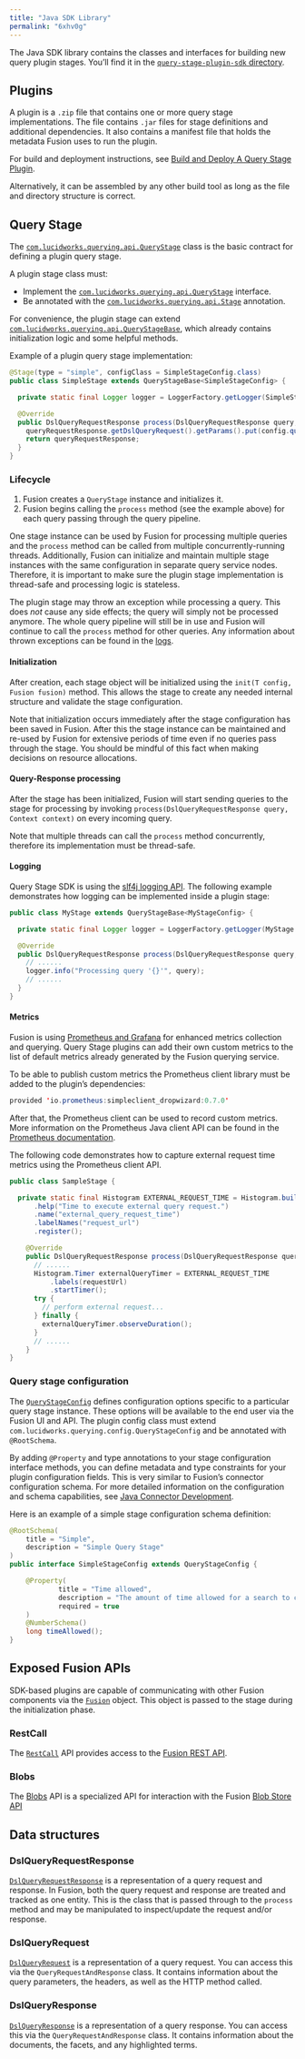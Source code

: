```yaml
---
title: "Java SDK Library"
permalink: "6xhv0g"
---
```


The Java SDK library contains the classes and interfaces for building new query plugin stages. You’ll find it in the [`query-stage-plugin-sdk` directory](https://github.com/lucidworks/query-stage-sdk/tree/master/query-stage-plugin-sdk).

## Plugins

A plugin is a `.zip` file that contains one or more query stage implementations. The file contains `.jar` files for stage definitions and additional dependencies. It also contains a manifest file that holds the metadata Fusion uses to run the plugin.

For build and deployment instructions, see
[Build and Deploy A Query Stage Plugin](/how-to/h9gvvk/build-and-deploy).

Alternatively, it can be assembled by any other build tool as long as the file and directory structure is correct.

## Query Stage

The [`com.lucidworks.querying.api.QueryStage`](/query-stage-sdk-javadocs/5.9/com/lucidworks/querying/api/QueryStage.html) class is the basic contract for defining a plugin query stage.

A plugin stage class must:

* Implement the [`com.lucidworks.querying.api.QueryStage`](/query-stage-sdk-javadocs/5.9/com/lucidworks/querying/api/QueryStage.html) interface.
* Be annotated with the [`com.lucidworks.querying.api.Stage`](/query-stage-sdk-javadocs/5.9/com/lucidworks/querying/api/Stage.html) annotation.

For convenience, the plugin stage can extend
[`com.lucidworks.querying.api.QueryStageBase`](/query-stage-sdk-javadocs/5.9/com/lucidworks/querying/api/QueryStageBase.html),
which already contains initialization logic and some helpful methods.

Example of a plugin query stage implementation:

```java
@Stage(type = "simple", configClass = SimpleStageConfig.class)
public class SimpleStage extends QueryStageBase<SimpleStageConfig> {

  private static final Logger logger = LoggerFactory.getLogger(SimpleStage.class);

  @Override
  public DslQueryRequestResponse process(DslQueryRequestResponse query, Context context) {
    queryRequestResponse.getDslQueryRequest().getParams().put(config.queryParam(), config.value());
    return queryRequestResponse;
  }
}
```

### Lifecycle

1. Fusion creates a `QueryStage` instance and initializes it.
2. Fusion begins calling the `process` method (see the example above) for each query passing through the query pipeline.

One stage instance can be used by Fusion for processing multiple queries and the `process` method can be called from multiple concurrently-running threads. Additionally, Fusion can initialize and maintain multiple stage instances with the same configuration in separate query service nodes. Therefore, it is important to make sure the plugin stage implementation is thread-safe and processing logic is stateless.

The plugin stage may throw an exception while processing a query. This does *not* cause any side effects; the query will simply not be processed anymore. The whole query pipeline will still be in use and Fusion will continue to call the `process` method for other queries. Any information about thrown exceptions can be found in the [logs](https://doc.lucidworks.com/fusion/5.4/130/the-dev-ops-center#log-viewer).

#### Initialization

After creation, each stage object will be initialized using the `init(T config, Fusion fusion)` method. This allows the stage to create any needed internal structure and validate the stage configuration.

Note that initialization occurs immediately after the stage configuration has been saved in Fusion. After this the stage instance can be maintained and re-used by Fusion for extensive periods of time even if no queries pass through the stage. You should be mindful of this fact when making decisions on resource allocations.

#### Query-Response processing

After the stage has been initialized, Fusion will start sending queries to the stage for processing by invoking
`process(DslQueryRequestResponse query, Context context)` on every incoming query.

Note that multiple threads can call the `process` method concurrently, therefore its implementation must be thread-safe.

#### Logging

Query Stage SDK is using the [slf4j logging API](http://www.slf4j.org/). The following example demonstrates how logging can be implemented inside a plugin stage:

```java
public class MyStage extends QueryStageBase<MyStageConfig> {

  private static final Logger logger = LoggerFactory.getLogger(MyStage.class);

  @Override
  public DslQueryRequestResponse process(DslQueryRequestResponse query, Context context) {
    // ......
    logger.info("Processing query '{}'", query);
    // ......
  }
}
```

#### Metrics

Fusion is using [Prometheus and Grafana](https://doc.lucidworks.com/fusion/5.4/131/prometheus-and-grafana-in-fusion)
for enhanced metrics collection and querying. Query Stage plugins can add their own custom metrics to the list of
default metrics already generated by the Fusion querying service.

To be able to publish custom metrics the Prometheus client library must be added to the plugin’s dependencies:

```java
provided 'io.prometheus:simpleclient_dropwizard:0.7.0'
```

After that, the Prometheus client can be used to record custom metrics. More information on the Prometheus Java client API can be found in the [Prometheus documentation](https://github.com/prometheus/client_java#instrumenting).

The following code demonstrates how to capture external request time metrics using the Prometheus client API.

```java
public class SampleStage {

  private static final Histogram EXTERNAL_REQUEST_TIME = Histogram.build()
      .help("Time to execute external query request.")
      .name("external_query_request_time")
      .labelNames("request_url")
      .register();

    @Override
    public DslQueryRequestResponse process(DslQueryRequestResponse query, Context context) {
      // ......
      Histogram.Timer externalQueryTimer = EXTERNAL_REQUEST_TIME
          .labels(requestUrl)
          .startTimer();
      try {
        // perform external request...
      } finally {
        externalQueryTimer.observeDuration();
      }
      // ......
    }
}
```

### Query stage configuration

The [`QueryStageConfig`](/query-stage-sdk-javadocs/5.9/com/lucidworks/querying/config/QueryStageConfig.html)
defines configuration options specific to a particular query stage instance. These options will be available to the end user via the Fusion UI and API. The plugin config class must extend `com.lucidworks.querying.config.QueryStageConfig` and be annotated with `@RootSchema`.

By adding `@Property` and type annotations to your stage configuration interface methods, you can define metadata and type constraints for your plugin configuration fields. This is very similar to Fusion’s connector configuration schema. For more detailed information on the configuration and schema capabilities, see [Java Connector Development](https://doc.lucidworks.com/how-to/824/java-connector-development).

Here is an example of a simple stage configuration schema definition:

```java
@RootSchema(
    title = "Simple",
    description = "Simple Query Stage"
)
public interface SimpleStageConfig extends QueryStageConfig {

    @Property(
            title = "Time allowed",
            description = "The amount of time allowed for a search to complete.",
            required = true
    )
    @NumberSchema()
    long timeAllowed();
}
```

## Exposed Fusion APIs

SDK-based plugins are capable of communicating with other Fusion components via the
[`Fusion`](/query-stage-sdk-javadocs/5.9/com/lucidworks/querying/api/fusion/Fusion.html)
object. This object is passed to the stage during the initialization phase.

### RestCall

The [`RestCall`](/query-stage-sdk-javadocs/5.9/com/lucidworks/querying/api/fusion/RestCall.html)
API provides access to the [Fusion REST API](https://doc.lucidworks.com/fusion/5.3/8823/rest-api-quick-reference-guide).

### Blobs

The [Blobs](/query-stage-sdk-javadocs/5.9/com/lucidworks/querying/api/fusion/Blobs.html)
API is a specialized API for interaction with the Fusion [Blob Store API](https://doc.lucidworks.com/fusion-server/5.3/reference/api/blob-store-api.html)

## Data structures

### DslQueryRequestResponse

[`DslQueryRequestResponse`](/query-stage-sdk-javadocs/5.9/com/lucidworks/querying/api/DslQueryRequestResponse.html)
is a representation of a query request and response. In Fusion, both the query request and response are treated and tracked as one entity. This is the class that is passed through to the `process` method and may be manipulated to inspect/update the request and/or response.

### DslQueryRequest

[`DslQueryRequest`](/query-stage-sdk-javadocs/5.9/com/lucidworks/querying/api/DslQueryRequest.html)
is a representation of a query request. You can access this via the `QueryRequestAndResponse` class. It contains information about the query parameters, the headers, as well as the HTTP method called.

### DslQueryResponse

[`DslQueryResponse`](/query-stage-sdk-javadocs/5.9/com/lucidworks/querying/api/DslQueryResponse.html)
is a representation of a query response. You can access this via the `QueryRequestAndResponse` class. It contains information about the documents, the facets, and any highlighted terms.